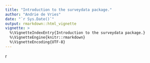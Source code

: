 ```yaml
---
title: "Introduction to the surveydata package."
author: "Andrie de Vries"
date: "`r Sys.Date()`"
output: rmarkdown::html_vignette
vignette: >
  %\VignetteIndexEntry{Introduction to the surveydata package.}
  %\VignetteEngine{knitr::rmarkdown}
  %\VignetteEncoding{UTF-8}
---
```



{r, child = "../vignette_child/child.Rmd"}
